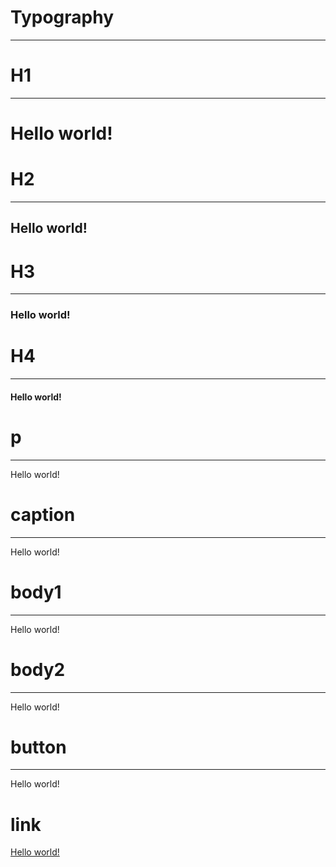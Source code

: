 [comment]: # ( import { Meta } from '@storybook/addon-docs';)

<div className="principal-container-center typography-c">

<Meta title="Style Guide/Typography" />

# Typography

<hr />

# H1
<hr className="hr"/>
<h1 className="h">Hello world!</h1>

# H2
<hr className="hr"/>
<h2>Hello world!</h2>

# H3
<hr className="hr"/>
<h3>Hello world!</h3>

# H4
<hr className="hr"/>
<h4>Hello world!</h4>

# p
<hr className="hr"/>
<p>Hello world!</p>

# caption
<hr className="hr"/>
<caption>Hello world!</caption>

# body1
<hr className="hr"/>
<p className="body1">Hello world!</p>

# body2
<hr className="hr"/>
<p className="body2">Hello world!</p>

# button
<hr className="hr"/>
<p className="button">Hello world!</p>

# link
<span className="anchor">
  <a href="#">Hello world!</a>
</span>

</div>